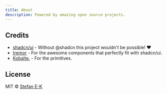 ```yaml
---
title: About
description: Powered by amazing open source projects.
---
```


## Credits

- [shadcn/ui](https://github.com/shadcn/ui) - Without @shadcn this project wouldn't be possible! ♥
- [tremor](https://github.com/tremorlabs/tremor) - For the awesome components that perfectly fit with shadcn/ui.
- [Kobalte.](https://github.com/kobaltedev/kobalte) - For the primitives.

## License

MIT © [Stefan E-K](https://github.com/sek-consulting/)
